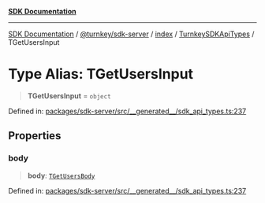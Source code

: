 [**SDK Documentation**](../../../../../../README.mdx)

***

[SDK Documentation](../../../../../../packages.mdx) / [@turnkey/sdk-server](../../../../README.mdx) / [index](../../../README.mdx) / [TurnkeySDKApiTypes](../README.mdx) / TGetUsersInput

# Type Alias: TGetUsersInput

> **TGetUsersInput** = `object`

Defined in: [packages/sdk-server/src/\_\_generated\_\_/sdk\_api\_types.ts:237](https://github.com/tkhq/sdk/blob/fd49bfe86475c8603b3eb385aa101efa36fa32fc/packages/sdk-server/src/__generated__/sdk_api_types.ts#L237)

## Properties

### body

> **body**: [`TGetUsersBody`](TGetUsersBody.mdx)

Defined in: [packages/sdk-server/src/\_\_generated\_\_/sdk\_api\_types.ts:237](https://github.com/tkhq/sdk/blob/fd49bfe86475c8603b3eb385aa101efa36fa32fc/packages/sdk-server/src/__generated__/sdk_api_types.ts#L237)
